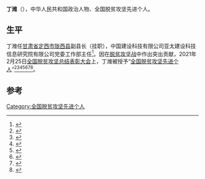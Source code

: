'''丁潍'''（{{bd|1983年|10月<ref>{{cite web |title=丁潍 |url=http://www.cnlongxi.gov.cn/art/2018/12/17/art_9586_690937.html |website=陇西县人民政府 |accessdate=2021-03-29 |date=2018-12-17}}</ref>}}），中华人民共和国政治人物、全国脱贫攻坚先进个人。

== 生平 ==
丁潍任[[甘肃省|甘肃省]][[定西市|定西市]][[陇西县|陇西县]]副县长（挂职），中国建设科技有限公司亚太建设科技信息研究院有限公司党委工作部主任<ref>{{cite news |author=常国栋 |editor1=陈丽珍 |editor2=任健 |title=副县长丁潍化身“店小二”直播带货 |url=https://nginx-lxx.newgsclouds.com/lxx/site1/resource/app/template/router/index.html?data=eyJhcnRpY2xlSWQiOjI2ODg2LCJyb290VXJsIjoiaHR0cHM6Ly93YW4tbHh4Lm5ld2dzY2xvdWRzLmNvbS92MS8iLCJhcnRpY2xlVHlwZSI6MCwiY29sSWQiOjAsInNpdGVJZCI6MSwibGlua0lkIjowLCJpc1NoYXJlIjoxLCJzeXN0ZW1UeXBlIjowLCJhcHBWZXJzaW9uIjoiMi42LjAiLCJ1c2VySWQiOiIwIiwidXNlck5hbWUiOiIiLCJhcHBJZCI6IjEifQ== |accessdate=2021-03-29 |work=看陇西 |date=2020-08-13 |archive-date=2021-03-29 |archive-url=https://web.archive.org/web/20210329140844/https://nginx-lxx.newgsclouds.com/lxx/site1/resource/app/template/router/index.html?data=eyJhcnRpY2xlSWQiOjI2ODg2LCJyb290VXJsIjoiaHR0cHM6Ly93YW4tbHh4Lm5ld2dzY2xvdWRzLmNvbS92MS8iLCJhcnRpY2xlVHlwZSI6MCwiY29sSWQiOjAsInNpdGVJZCI6MSwibGlua0lkIjowLCJpc1NoYXJlIjoxLCJzeXN0ZW1UeXBlIjowLCJhcHBWZXJzaW9uIjoiMi42LjAiLCJ1c2VySWQiOiIwIiwidXNlck5hbWUiOiIiLCJhcHBJZCI6IjEifQ%3D%3D |dead-url=no }}</ref>。因在[[脱贫攻坚战|脱贫攻坚战]]中作出突出贡献，2021年2月25日[[全国脱贫攻坚总结表彰大会|全国脱贫攻坚总结表彰大会]]上，丁潍被授予“[[全国脱贫攻坚先进个人|全国脱贫攻坚先进个人]]”<ref>{{Cite web|title=关于全国脱贫攻坚先进个人先进集体拟表彰对象的公示|url=https://www.chinanews.com/gn/2021/02-10/9409480.shtml|accessdate=2021-03-12|work=[[中新网|中新网]]|archive-date=2021-02-15|archive-url=https://web.archive.org/web/20210215003222/http://www.chinanews.com/gn/2021/02-10/9409480.shtml|dead-url=no}}</ref><ref>{{Cite web|title=全国脱贫攻坚1981名先进个人和1501个先进集体名单发布|url=https://www.thepaper.cn/newsDetail_forward_11460123|accessdate=2021-03-12|work=[[澎湃新闻|澎湃新闻]]|archive-date=2021-02-28|archive-url=https://web.archive.org/web/20210228125058/https://www.thepaper.cn/newsDetail_forward_11460123|dead-url=no}}</ref><ref>{{Cite web|title=全国脱贫攻坚先进个人1981名、先进集体1501个 名单公布|url=https://www.bjnews.com.cn/detail/161425514215596.html|accessdate=2021-03-12|work=[[北京新闻网|北京新闻网]]|archive-date=2021-08-20|archive-url=https://web.archive.org/web/20210820171915/https://www.bjnews.com.cn/detail/161425514215596.html}}</ref><ref>{{cite web | title=关于表彰全国脱贫攻坚先进个人和先进集体的决定 | website=人民日报 | date=2013-07-17 | url=http://paper.people.com.cn/rmrb/html/2021-02/26/nw.D110000renmrb_20210226_4-03.htm | language=zh | access-date=2021-03-17 | archive-date=2021-08-13 | archive-url=https://web.archive.org/web/20210813225632/http://paper.people.com.cn/rmrb/html/2021-02/26/nw.D110000renmrb_20210226_4-03.htm }}</ref><ref>{{cite web | title=全国脱贫攻坚先进个人名单 | website=光明日报-光明网 | url=https://epaper.gmw.cn/gmrb/html/2021-02/26/nw.D110000gmrb_20210226_1-08.htm | language=zh | access-date=2021-03-17 | archive-date=2021-12-03 | archive-url=https://web.archive.org/web/20211203003331/https://epaper.gmw.cn/gmrb/html/2021-02/26/nw.D110000gmrb_20210226_1-08.htm }}</ref><ref>{{cite web | title=全国脱贫攻坚1981名先进个人和1501个先进集体名单发布 | website=东方网 | date=2021-02-25 | url=https://n.eastday.com/pnews/161425172177019915 | language=zh | access-date=2021-03-17 | archive-date=2021-12-03 | archive-url=https://web.archive.org/web/20211203003339/https://n.eastday.com/pnews/161425172177019915 }}</ref><ref>{{cite web | title=中共中央国务院关于表彰全国脱贫攻坚先进个人和先进集体的决定 | website=[[环球网|环球网]] | url=https://china.huanqiu.com/article/424sBpZGkdl | language=zh | access-date=2021-03-17 | archive-date=2021-08-20 | archive-url=https://web.archive.org/web/20210820144800/https://china.huanqiu.com/article/424sBpZGkdl }}</ref>。

==参考==
{{Reflist}}

[[Category:全国脱贫攻坚先进个人|Category:全国脱贫攻坚先进个人]]